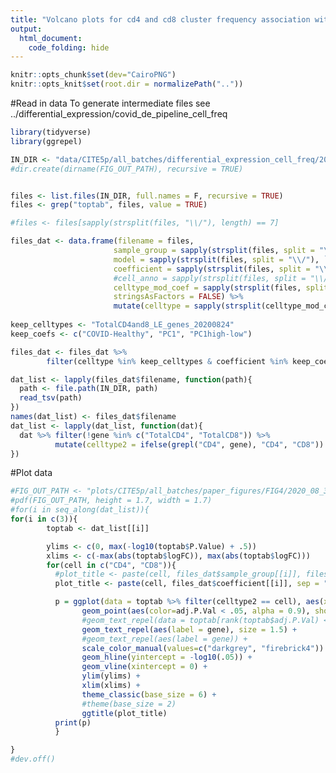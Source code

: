 ```yaml
---
title: "Volcano plots for cd4 and cd8 cluster frequency association with covid vs healthy"
output: 
  html_document:
    code_folding: hide
---
```


```r
knitr::opts_chunk$set(dev="CairoPNG")
knitr::opts_knit$set(root.dir = normalizePath(".."))
```

#Read in data
To generate intermediate files see ../differential_expression/covid_de_pipeline_cell_freq
```r
library(tidyverse)
library(ggrepel)

IN_DIR <- "data/CITE5p/all_batches/differential_expression_cell_freq/2020_08_25/"
#dir.create(dirname(FIG_OUT_PATH), recursive = TRUE)


files <- list.files(IN_DIR, full.names = F, recursive = TRUE) 
files <- grep("toptab", files, value = TRUE)

#files <- files[sapply(strsplit(files, "\\/"), length) == 7]

files_dat <- data.frame(filename = files, 
                       sample_group = sapply(strsplit(files, split = "\\/"), `[[`, 1),
                       model = sapply(strsplit(files, split = "\\/"), `[[`, 3),
                       coefficient = sapply(strsplit(files, split = "\\/"), `[[`, 5),
                       #cell_anno = sapply(strsplit(files, split = "\\/"), `[[`, 6),
                       celltype_mod_coef = sapply(strsplit(files, split = "\\/"), `[[`, 6),
                       stringsAsFactors = FALSE) %>%
                       mutate(celltype = sapply(strsplit(celltype_mod_coef, split = "--"), `[[`, 1))
          
keep_celltypes <- "TotalCD4and8_LE_genes_20200824"
keep_coefs <- c("COVID-Healthy", "PC1", "PC1high-low")

files_dat <- files_dat %>%
        filter(celltype %in% keep_celltypes & coefficient %in% keep_coefs)

dat_list <- lapply(files_dat$filename, function(path){
  path <- file.path(IN_DIR, path)                       
  read_tsv(path)
})
names(dat_list) <- files_dat$filename
dat_list <- lapply(dat_list, function(dat){
  dat %>% filter(!gene %in% c("TotalCD4", "TotalCD8")) %>%
          mutate(celltype2 = ifelse(grepl("CD4", gene), "CD4", "CD8"))
})


```

#Plot data

```r
#FIG_OUT_PATH <- "plots/CITE5p/all_batches/paper_figures/FIG4/2020_08_31/FIG4_cd4_8_volcano_sep_cd4_8.pdf"
#pdf(FIG_OUT_PATH, height = 1.7, width = 1.7)
#for(i in seq_along(dat_list)){
for(i in c(3)){
        toptab <- dat_list[[i]]

        ylims <- c(0, max(-log10(toptab$P.Value) + .5))
        xlims <- c(-max(abs(toptab$logFC)), max(abs(toptab$logFC)))
        for(cell in c("CD4", "CD8")){
          #plot_title <- paste(cell, files_dat$sample_group[[i]], files_dat$coefficient[[i]])
          plot_title <- paste(cell, files_dat$coefficient[[i]], sep = "\n")

          p = ggplot(data = toptab %>% filter(celltype2 == cell), aes(x = logFC, y= -log10(P.Value))) +
                geom_point(aes(color=adj.P.Val < .05, alpha = 0.9), show.legend = FALSE) +
                #geom_text_repel(data = toptab[rank(toptab$adj.P.Val) < 40, ], aes(label = gene)) +
                geom_text_repel(aes(label = gene), size = 1.5) +
                #geom_text_repel(aes(label = gene)) +
                scale_color_manual(values=c("darkgrey", "firebrick4")) +
                geom_hline(yintercept = -log10(.05)) +
                geom_vline(xintercept = 0) +
                ylim(ylims) +
                xlim(xlims) +
                theme_classic(base_size = 6) +
                #theme(base_size = 2)
                ggtitle(plot_title)
          print(p)
          }

}
#dev.off()
```
